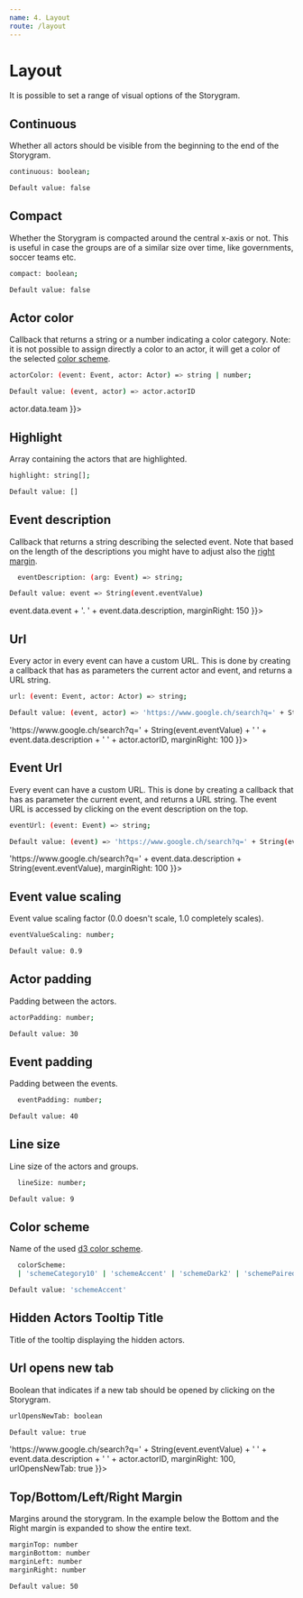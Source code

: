 ```yaml
---
name: 4. Layout
route: /layout
---
```


# Layout

It is possible to set a range of visual options of the Storygram.

## Continuous
Whether all actors should be visible from the beginning to the end of the Storygram.
  
```sh
continuous: boolean;
``` 

```sh
Default value: false
```

<Playground>
  <StorygramGUI data={[
    {event: 0, actors: ['a', 'b', 'c']},
    {event: 2, actors: ['e', 'b']},
    {event: 10, actors: ['d', 'b', 'e']},
    {event: 12, actors: ['d', 'a']}
  ]}
  config={ {
    dataFormat: 'array',
    eventField: 'event',
    actorArrayField: 'actors',
    continuous: true
  }}></StorygramGUI>
</Playground>

## Compact
Whether the Storygram is compacted around the central x-axis or not. This is useful in case the groups are of a similar size over time, like governments, soccer teams etc.

  ```sh
compact: boolean;
``` 

```sh
Default value: false
```

<Playground>
  <StorygramGUI data={[
    {event: 0, actors: ['a', 'b', 'c']},
    {event: 1, actors: ['a', 'c', 'd']},
    {event: 2, actors: ['c', 'd', 'e']},
    {event: 3, actors: ['e', 'f', 'g']}
  ]}
  config={ {
    dataFormat: 'array',
    eventField: 'event',
    actorArrayField: 'actors',
    compact: true
  }}></StorygramGUI>
</Playground>

## Actor color
Callback that returns a string or a number indicating a color category. Note: it is not possible to assign directly a color to an actor, it will get a color of the selected
[color scheme](/layout#color-scheme).

```sh
actorColor: (event: Event, actor: Actor) => string | number;
```

```sh
Default value: (event, actor) => actor.actorID
```

<Playground>
  <StorygramGUI data={[
    {actor: 'a', end: 1, team:'one'},
    {actor: 'b', end: 2, team:'two'},
    {actor: 'c', start: 0, team:'two'},
    {actor: 'd', start: 2, end: 3, team:'one'},
    {actor: 'e', start: 1, end: 2, team:'one'},
  ]}
  config={ {
    dataFormat: 'ranges',
    actorField: 'actor',
    startField: 'start',
    endField: 'end',
    actorColor: (event, actor) => actor.data.team
  }}></StorygramGUI>
</Playground>


## Highlight
Array containing the actors that are highlighted.

```sh
highlight: string[];
```

```sh
Default value: []
```

<Playground>
  <StorygramGUI data={[
    {event: 0, actors: ['a', 'b', 'c']},
    {event: 1, actors: ['a', 'c', 'd']},
    {event: 2, actors: ['c', 'd', 'e']},
    {event: 3, actors: ['e', 'f', 'g']}
  ]}
  config={ {
    dataFormat: 'array',
    eventField: 'event',
    actorArrayField: 'actors',
    highlight: ['c', 'd']
  }}></StorygramGUI>
</Playground>


## Event description
  Callback that returns a string describing the selected event. Note that based on the length of the descriptions you might have to adjust also the [right margin](/layout#topbottomleftright-margin).

  ```sh
    eventDescription: (arg: Event) => string;
  ``` 

```sh
Default value: event => String(event.eventValue)
```

<Playground>
  <StorygramGUI data={[
    {event: 0, actors: ['a', 'b', 'c'], description: 'First event'},
    {event: 1, actors: ['d', 'b', 'e'], description: 'Parallel event'},
    {event: 2, actors: ['d', 'a'], description: 'Second event'}
  ]}
  config={ {
    dataFormat: 'array',
    eventField: 'event',
    actorArrayField: 'actors',
    eventDescription: (event) => event.data.event + '. ' + event.data.description,
    marginRight: 150
  }}></StorygramGUI>
</Playground>

## Url
Every actor in every event can have a custom URL. This is done by creating a callback that has as parameters the current actor and event, and returns a URL string.

  ```sh
  url: (event: Event, actor: Actor) => string;
  ```
  
```sh
Default value: (event, actor) => 'https://www.google.ch/search?q=' + String(event.eventValue) + ' ' + actor.actorID
``` 

<Playground>
  <StorygramGUI data={[
    {
      event: 2002, 
    actors: ['USA', 'Germany', 'Japan'], 
    description: 'Olympic Games'
    },
    {
      event: 2006, 
      actors: ['Greece', 'Senegal', 'Nicaragua'], 
      description: 'FIFA Cup'
      },
    {
      event: 2004, 
      actors: ['Greece', 'Germany'], 
      description: 'UEFA Cup'
      }
  ]}
  config={ {
    dataFormat: 'array',
    eventField: 'event',
    actorArrayField: 'actors',
    url: (event, actor) => 'https://www.google.ch/search?q=' + String(event.eventValue) + ' ' + event.data.description + ' ' + actor.actorID,
    marginRight: 100
  }}></StorygramGUI>
</Playground>

## Event Url
Every event can have a custom URL. This is done by creating a callback that has as parameter the current event, and returns a URL string. The event URL is accessed by clicking on the event description on the top.

  ```sh
  eventUrl: (event: Event) => string;
  ``` 
  
```sh
Default value: (event) => 'https://www.google.ch/search?q=' + String(event.eventValue)
``` 

<Playground>
  <StorygramGUI data={[
    {
      event: 2002, 
    actors: ['USA', 'Germany', 'Japan'], 
    description: 'Olympic Games'
    },
    {
      event: 2006, 
      actors: ['Greece', 'Senegal', 'Nicaragua'], 
      description: 'FIFA Cup'
      },
    {
      event: 2004, 
      actors: ['Greece', 'Germany'], 
      description: 'UEFA Cup'
      }
  ]}
  config={ {
    dataFormat: 'array',
    eventField: 'event',
    actorArrayField: 'actors',
    eventUrl: (event) => 'https://www.google.ch/search?q=' + event.data.description + String(event.eventValue),
    marginRight: 100
  }}></StorygramGUI>
</Playground>

## Event value scaling
Event value scaling factor (0.0 doesn't scale, 1.0 completely scales).

```sh
eventValueScaling: number;
``` 

```sh
Default value: 0.9
``` 

<Playground>
  <StorygramGUI data={[
    {event: 0, actors: ['a', 'b', 'c']},
    {event: 2, actors: ['e', 'b']},
    {event: 10, actors: ['d', 'b', 'e']},
    {event: 12, actors: ['d', 'a']}
  ]}
  config={ {
    dataFormat: 'array',
    eventField: 'event',
    actorArrayField: 'actors',
    eventValueScaling: 0.9
  }}></StorygramGUI>
</Playground>


## Actor padding
Padding between the actors.

  ```sh
  actorPadding: number;
``` 

```sh
Default value: 30
``` 

<Playground>
  <StorygramGUI data={[
    {event: 0, actors: ['a', 'b', 'c']},
    {event: 1, actors: ['d', 'b', 'e']},
    {event: 2, actors: ['d', 'a']}
  ]}
  config={ {
    dataFormat: 'array',
    eventField: 'event',
    actorArrayField: 'actors',
    actorPadding: 20
  }}></StorygramGUI>
</Playground>

## Event padding
Padding between the events.

```sh
  eventPadding: number;
``` 

```sh
Default value: 40
``` 

<Playground>
  <StorygramGUI data={[
    {event: 0, actors: ['a', 'b', 'c']},
    {event: 1, actors: ['d', 'b', 'e']},
    {event: 2, actors: ['d', 'a']}
  ]}
  config={ {
    dataFormat: 'array',
    eventField: 'event',
    actorArrayField: 'actors',
    eventPadding: 20
  }}></StorygramGUI>
</Playground>

## Line size
Line size of the actors and groups.

```sh
  lineSize: number;
``` 

```sh
Default value: 9
``` 

<Playground>
  <StorygramGUI data={[
    {event: 0, actors: ['a', 'b', 'c']},
    {event: 1, actors: ['d', 'b', 'e']},
    {event: 2, actors: ['d', 'a']}
  ]}
  config={ {
    dataFormat: 'array',
    eventField: 'event',
    actorArrayField: 'actors',
    lineSize: 20
  }}></StorygramGUI>
</Playground>

## Color scheme
  Name of the used [d3 color scheme](https://github.com/d3/d3-scale-chromatic).
  ```sh
    colorScheme:
    | 'schemeCategory10' | 'schemeAccent' | 'schemeDark2' | 'schemePaired' | 'schemePastel1' | 'schemePastel2' | 'schemeSet1' | 'schemeSet2' | 'schemeSet3';
  ``` 
  
```sh
Default value: 'schemeAccent'
``` 

<Playground>
  <StorygramGUI data={[
    {event: 0, actors: ['a', 'b', 'c']},
    {event: 1, actors: ['d', 'b', 'e']},
    {event: 2, actors: ['d', 'a']}
  ]}
  config={ {
    dataFormat: 'array',
    eventField: 'event',
    actorArrayField: 'actors',
    colorScheme: 'schemeSet1'
  }}></StorygramGUI>
</Playground>

## Hidden Actors Tooltip Title
  Title of the tooltip displaying the hidden actors.

<Playground>
  <StorygramGUI data={[
    {event: 0, actors: ['a', 'b', 'c']},
    {event: 1, actors: ['d', 'b', 'e']},
    {event: 2, actors: ['d', 'a']}
  ]}
  config={ {
    dataFormat: 'array',
    eventField: 'event',
    actorArrayField: 'actors',
    filterGroupAmt: [2, undefined],
    hiddenActorsTooltipTitle: 'Hidden letters'
  }}></StorygramGUI>
</Playground>

## Url opens new tab

Boolean that indicates if a new tab should be opened by clicking on the Storygram.

```sh
urlOpensNewTab: boolean
``` 
  
```sh
Default value: true
```

<Playground>
  <StorygramGUI data={[
    {
      event: 2002, 
    actors: ['USA', 'Germany', 'Japan'], 
    description: 'Olympic Games'
    },
    {
      event: 2006, 
      actors: ['Greece', 'Senegal', 'Nicaragua'], 
      description: 'FIFA Cup'
      },
    {
      event: 2004, 
      actors: ['Greece', 'Germany'], 
      description: 'UEFA Cup'
      }
  ]}
  config={ {
    dataFormat: 'array',
    eventField: 'event',
    actorArrayField: 'actors',
    url: (event, actor) => 'https://www.google.ch/search?q=' + String(event.eventValue) + ' ' + event.data.description + ' ' + actor.actorID,
    marginRight: 100,
    urlOpensNewTab: true
  }}></StorygramGUI>
</Playground>

## Top/Bottom/Left/Right Margin

Margins around the storygram. In the example below the Bottom and the Right margin is expanded to show the entire text.

```sh
marginTop: number
marginBottom: number
marginLeft: number
marginRight: number
``` 
  
```sh
Default value: 50
```

<Playground>
  <StorygramGUI data={[
    {event: '1/4/2019', actors: ['a', 'b', 'c'], description: 'First event'},
    {event: '2/4/2019', actors: ['d', 'b', 'e'], description: 'Parallel event'},
    {event: '3/4/2019', actors: ['d', 'a'], description: 'Second event'}
  ]}
  config={ {
    dataFormat: 'array',
    eventField: 'event',
    actorArrayField: 'actors',
    marginBottom: 70,
    marginRight: 80
  }}></StorygramGUI>
</Playground>
